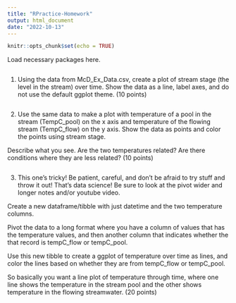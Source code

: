 ```yaml
---
title: "RPractice-Homework"
output: html_document
date: "2022-10-13"
---
```


```r
knitr::opts_chunk$set(echo = TRUE)
```

Load necessary packages here.
```r

```

1. Using the data from McD_Ex_Data.csv, create a plot of stream stage (the level in the stream) over time. Show the data as a line, label axes, and do not use the default ggplot theme. (10 points)

```r

```

2. Use the same data to make a plot with temperature of a pool in the stream (TempC_pool) on the x axis and temperature of the flowing stream (TempC_flow) on the y axis. Show the data as points and color the points using stream stage.

Describe what you see. Are the two temperatures related? Are there conditions where they are less related? (10 points)

```r

```

3. This one's tricky! Be patient, careful, and don't be afraid to try stuff and throw it out! That's data science! Be sure to look at the pivot wider and longer notes and/or youtube video.

Create a new dataframe/tibble with just datetime and the two temperature columns.

Pivot the data to a long format where you have a column of values that has the temperature values, and then another column that indicates whether the that record is tempC_flow or tempC_pool.

Use this new tibble to create a ggplot of temperature over time as lines, and color the lines based on whether they are from tempC_flow or tempC_pool.

So basically you want a line plot of temperature through time, where one line shows the temperature in the stream pool and the other shows temperature in the flowing streamwater. (20 points)

```r

```



